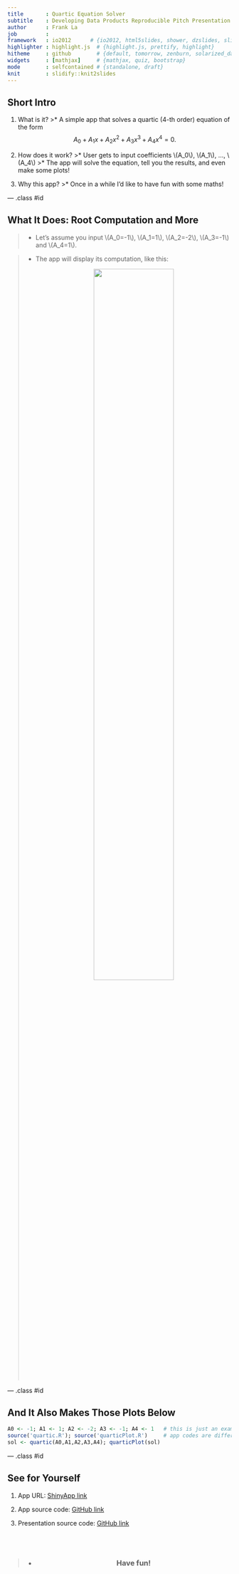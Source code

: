 ```yaml
---
title       : Quartic Equation Solver
subtitle    : Developing Data Products Reproducible Pitch Presentation
author      : Frank La
job         : 
framework   : io2012      # {io2012, html5slides, shower, dzslides, slideous, landslide, revealjs, ...}
highlighter : highlight.js  # {highlight.js, prettify, highlight}
hitheme     : github        # {default, tomorrow, zenburn, solarized_dark, solarized_light, twitter-bootstrap, github, ...}
widgets     : [mathjax]     # {mathjax, quiz, bootstrap}
mode        : selfcontained # {standalone, draft}
knit        : slidify::knit2slides
---
```


## Short Intro

1. What is it?
>* A simple app that solves a quartic (4-th order) equation of the form $$A_0 + A_1 x + A_2 x^2 + A_3 x^3 + A_4 x^4 = 0.$$

2. How does it work?
>* User gets to input coefficients \\(A_0\\), \\(A_1\\), ..., \\(A_4\\)
>* The app will solve the equation, tell you the results, and even make some plots!

3. Why this app?
>* Once in a while I'd like to have fun with some maths!

--- .class #id 



## What It Does: Root Computation and More

>* Let's assume you input \\(A_0=-1\\), \\(A_1=1\\), \\(A_2=-2\\), \\(A_3=-1\\) and \\(A_4=1\\).

>* The app will display its computation, like this:
<center><div>
  <img width="64%" src="assets/img/screenshot.png" align="middle">
</div></center> 



--- .class #id

## And It Also Makes Those Plots Below

```r
A0 <- -1; A1 <- 1; A2 <- -2; A3 <- -1; A4 <- 1   # this is just an example
source('quartic.R'); source('quarticPlot.R')     # app codes are different
sol <- quartic(A0,A1,A2,A3,A4); quarticPlot(sol) 
```


--- .class #id

## See for Yourself

1. App URL: [ShinyApp link](http://frankla.shinyapps.io/quarticSolver)

2. App source code: [GitHub link](https://github.com/FrankLa/DataProducts-ShinyAppCodes.git)

3. Presentation source code: [GitHub link](https://github.com/FrankLa/DataProducts-Presentation.git)

<br></br>

>* <center><h3>
  Have fun!
</h3></center> 



